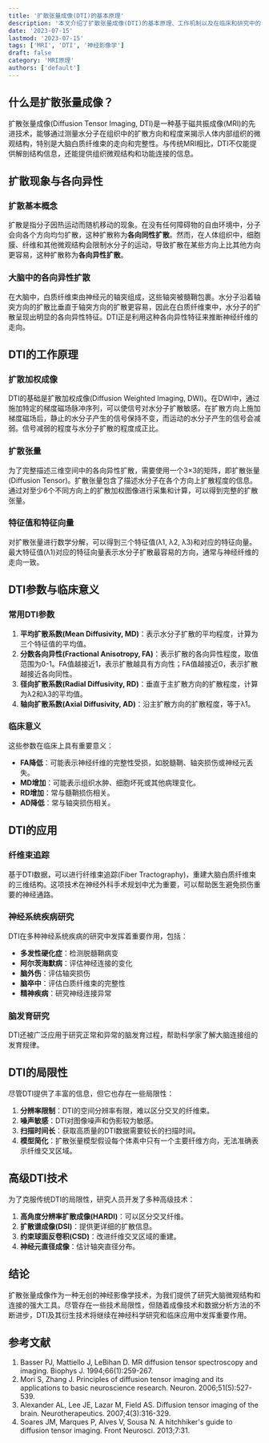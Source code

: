 ```yaml
---
title: '扩散张量成像(DTI)的基本原理'
description: '本文介绍了扩散张量成像(DTI)的基本原理、工作机制以及在临床和研究中的应用。'
date: '2023-07-15'
lastmod: '2023-07-15'
tags: ['MRI', 'DTI', '神经影像学']
draft: false
category: 'MRI原理'
authors: ['default']
---
```


## 什么是扩散张量成像？

扩散张量成像(Diffusion Tensor Imaging, DTI)是一种基于磁共振成像(MRI)的先进技术，能够通过测量水分子在组织中的扩散方向和程度来揭示人体内部组织的微观结构，特别是大脑白质纤维束的走向和完整性。与传统MRI相比，DTI不仅能提供解剖结构信息，还能提供组织微观结构和功能连接的信息。

## 扩散现象与各向异性

### 扩散基本概念

扩散是指分子因热运动而随机移动的现象。在没有任何障碍物的自由环境中，分子会向各个方向均匀扩散，这种扩散称为**各向同性扩散**。然而，在人体组织中，细胞膜、纤维和其他微观结构会限制水分子的运动，导致扩散在某些方向上比其他方向更容易，这种扩散称为**各向异性扩散**。

### 大脑中的各向异性扩散

在大脑中，白质纤维束由神经元的轴突组成，这些轴突被髓鞘包裹。水分子沿着轴突方向的扩散比垂直于轴突方向的扩散更容易，因此在白质纤维束中，水分子的扩散呈现出明显的各向异性特征。DTI正是利用这种各向异性特征来推断神经纤维的走向。

## DTI的工作原理

### 扩散加权成像

DTI的基础是扩散加权成像(Diffusion Weighted Imaging, DWI)。在DWI中，通过施加特定的梯度磁场脉冲序列，可以使信号对水分子扩散敏感。在扩散方向上施加梯度磁场后，静止的水分子产生的信号保持不变，而运动的水分子产生的信号会减弱。信号减弱的程度与水分子扩散的程度成正比。

### 扩散张量

为了完整描述三维空间中的各向异性扩散，需要使用一个3×3的矩阵，即扩散张量(Diffusion Tensor)。扩散张量包含了描述水分子在各个方向上扩散程度的信息。通过对至少6个不同方向上的扩散加权图像进行采集和计算，可以得到完整的扩散张量。

### 特征值和特征向量

对扩散张量进行数学分解，可以得到三个特征值(λ1, λ2, λ3)和对应的特征向量。最大特征值(λ1)对应的特征向量表示水分子扩散最容易的方向，通常与神经纤维的走向一致。

## DTI参数与临床意义

### 常用DTI参数

1. **平均扩散系数(Mean Diffusivity, MD)**：表示水分子扩散的平均程度，计算为三个特征值的平均值。
2. **分数各向异性(Fractional Anisotropy, FA)**：表示扩散的各向异性程度，取值范围为0-1。FA值越接近1，表示扩散越具有方向性；FA值越接近0，表示扩散越接近各向同性。
3. **径向扩散系数(Radial Diffusivity, RD)**：垂直于主扩散方向的扩散程度，计算为λ2和λ3的平均值。
4. **轴向扩散系数(Axial Diffusivity, AD)**：沿主扩散方向的扩散程度，等于λ1。

### 临床意义

这些参数在临床上具有重要意义：
- **FA降低**：可能表示神经纤维的完整性受损，如脱髓鞘、轴突损伤或神经元丢失。
- **MD增加**：可能表示组织水肿、细胞坏死或其他病理变化。
- **RD增加**：常与髓鞘损伤相关。
- **AD降低**：常与轴突损伤相关。

## DTI的应用

### 纤维束追踪

基于DTI数据，可以进行纤维束追踪(Fiber Tractography)，重建大脑白质纤维束的三维结构。这项技术在神经外科手术规划中尤为重要，可以帮助医生避免损伤重要的神经通路。

### 神经系统疾病研究

DTI在多种神经系统疾病的研究中发挥着重要作用，包括：
- **多发性硬化症**：检测脱髓鞘病变
- **阿尔茨海默病**：评估神经连接的变化
- **脑外伤**：评估轴突损伤
- **脑卒中**：评估白质纤维束的完整性
- **精神疾病**：研究神经连接异常

### 脑发育研究

DTI还被广泛应用于研究正常和异常的脑发育过程，帮助科学家了解大脑连接组的发育规律。

## DTI的局限性

尽管DTI提供了丰富的信息，但它也存在一些局限性：
1. **分辨率限制**：DTI的空间分辨率有限，难以区分交叉的纤维束。
2. **噪声敏感**：DTI对图像噪声和伪影较为敏感。
3. **扫描时间长**：获取高质量的DTI数据需要较长的扫描时间。
4. **模型简化**：扩散张量模型假设每个体素中只有一个主要纤维方向，无法准确表示纤维交叉区域。

## 高级DTI技术

为了克服传统DTI的局限性，研究人员开发了多种高级技术：
1. **高角度分辨率扩散成像(HARDI)**：可以区分交叉纤维。
2. **扩散谱成像(DSI)**：提供更详细的扩散信息。
3. **约束球面反卷积(CSD)**：改进纤维交叉区域的重建。
4. **神经元直径成像**：估计轴突直径分布。

## 结论

扩散张量成像作为一种无创的神经影像学技术，为我们提供了研究大脑微观结构和连接的强大工具。尽管存在一些技术局限性，但随着成像技术和数据分析方法的不断进步，DTI及其衍生技术将继续在神经科学研究和临床应用中发挥重要作用。

## 参考文献

1. Basser PJ, Mattiello J, LeBihan D. MR diffusion tensor spectroscopy and imaging. Biophys J. 1994;66(1):259-267.
2. Mori S, Zhang J. Principles of diffusion tensor imaging and its applications to basic neuroscience research. Neuron. 2006;51(5):527-539.
3. Alexander AL, Lee JE, Lazar M, Field AS. Diffusion tensor imaging of the brain. Neurotherapeutics. 2007;4(3):316-329.
4. Soares JM, Marques P, Alves V, Sousa N. A hitchhiker's guide to diffusion tensor imaging. Front Neurosci. 2013;7:31.
